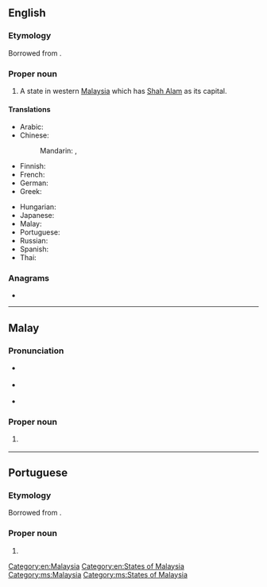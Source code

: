==English==
{{wikipedia}}

===Etymology===
Borrowed from {{bor|en|ms|Selangor}}.

===Proper noun===
{{en-proper noun}}

# A state in western [[Malaysia]] which has [[Shah Alam]] as its capital.

====Translations====
{{trans-top|western Malaysian state}}
* Arabic: {{t|ar|سلانغور دار الإحسان|f|tr=salanghur darul-ʾehsān}}
* Chinese:
*: Mandarin: {{t+|cmn|雪蘭莪|sc=Hani}}, {{t+|cmn|雪兰莪|tr=Xuělán'é|sc=Hani}}
* Finnish: {{t|fi|Selangor}}
* French: {{t|fr|Selangor|m}}
* German: {{t|de|Selangor}}
* Greek: {{t|el|Σελανγκόρ|f}}
{{trans-mid}}
* Hungarian: {{t|hu|Selangor}}
* Japanese: {{t|ja|セランゴール|tr=Serangōru}}
* Malay: {{t|ms|Selangor}}
* Portuguese: {{t|pt|Selangor}}
* Russian: {{t|ru|Села́нгор|m}}
* Spanish: {{t|es|Selangor}}
* Thai: {{t|th|สลังงอร์|tr=sàlăngngor}}
{{trans-bottom}}

===Anagrams===
* {{anagrams|en|a=aeglnors|Lagrones|arselong|longears}}

[[Category:en:Malaysia]]
[[Category:en:States of Malaysia]]

----

==Malay==

===Pronunciation===
* {{a|Johor-Selangor}} {{IPA|/səlaŋo(r)/|lang=ms}}
* {{a|Riau-Lingga}} {{IPA|/səlaŋʊ(r)/|lang=ms}}
* {{rhymes|aŋo(r)|ŋo(r)|o(r)|lang=ms}}

===Proper noun===
{{head|ms|proper noun}}

# {{l|en|Selangor}} {{qualifier|western Malaysian state}}

[[Category:ms:Malaysia]]
[[Category:ms:States of Malaysia]]

----

==Portuguese==

===Etymology===
Borrowed from {{bor|pt|ms|Selangor}}.

===Proper noun===
{{pt-proper noun|m}}

# {{place|pt|state|c/Malaysia|t1=Selangor}}